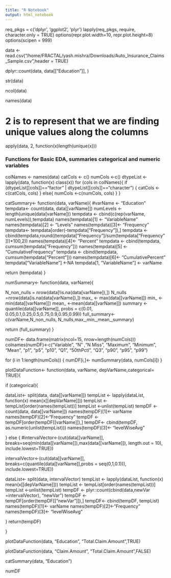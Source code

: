 ```yaml
---
title: "R Notebook"
output: html_notebook
---
```









req_pkgs = c('dplyr', 'ggplot2', 'plyr')
lapply(req_pkgs, require, character.only = TRUE)
options(repr.plot.width=10, repr.plot.height=8)
options(scipen = 999)


data <- read.csv("/home/FRACTAL/yash.mishra/Downloads/Auto_Insurance_Claims_Sample.csv",header = TRUE)




dplyr::count(data, data[["Education"]], )



str(data)




ncol(data)



names(data)

# 2 is to represent that we are finding unique values along the columns 
apply(data, 2, function(x)length(unique(x)))











### Functions for Basic EDA, summaries categorical and numeric variables





colNames <- names(data)
catCols <- c()
numCols <-c()
dtypeList <- lapply(data, function(x) class(x))
  for (cols in colNames){
    if (dtypeList[[cols]]=="factor" | dtypeList[[cols]]=="character")
    {
      catCols <-c(catCols, cols)
    }
    else{
      numCols <-c(numCols, cols)
    }
  }






catSummary<- function(data, varName){
  #varName <- "Education"
  tempdata<- count(data, data[[varName]])
  numLevels <- length(unique(data[varName]))
  tempdata <- cbind(c(rep(varName, numLevels)),tempdata)
  names(tempdata)[1] <- "VariableName"
  names(tempdata)[2] <- "Levels"
  names(tempdata)[3]<- "Frequency"
  tempdata<- tempdata[order(-tempdata["Frequency"]),]
  tempdata <- cbind(tempdata,round((tempdata["Frequency"]/sum(tempdata["Frequency"]))*100,2))
  names(tempdata)[4]<- "Percent"
  tempdata <- cbind(tempdata, cumsum(tempdata["Frequency"]))
  names(tempdata)[5] <- "CumulativeFrequency"
  tempdata <- cbind(tempdata, cumsum(tempdata["Percent"]))
  names(tempdata)[6]<- "CumulativePercent"
  tempdata["VariableName"] <-NA
  tempdata[1, "VariableName"] <- varName
  
  return (tempdata)  }

numSummary<- function(data, varName){
  
  N_non_nulls = nrow(data[!is.na(data[varName]),])
  N_nulls     =nrow(data[is.na(data[varName]),])
  max_ <- max(data[[varName]])
  min_ <-min(data[[varName]])
  mean_ <-mean(data[[varName]])
  summary <- quantile(data[[varName]], probs = c(0.01, 0.05,0.1,0.25,0.5,0.75,0.9,0.95,0.99))
  full_summary<- c(varName,N_non_nulls, N_nulls,max_,min_,mean_,summary)
  
  return (full_summary)
}



  
  numDF<- data.frame(matrix(ncol=15, nrow=length(numCols)))
  colnames(numDF)<-c("Variable",		"N"	,"N Miss",	"Maximum",	"Minimum",	"Mean",	"p1",	"p5",	"p10",	"Q1",	"50thPctl",	"Q3",	"p90",	"p95",	"p99")
  
  
  for (i in 1:length(numCols))
  {
  numDF[i,]<- numSummary(data, numCols[i])
}


plotDataFunction<- function(data, varName, depVarName,categorical= TRUE){
  
  if (categorical){
    
  dataList<- split(data, data[[varName]])
  tempList  <- lapply(dataList, function(x) mean(x[[depVarName]]))
  tempList <- tempList[order(names(tempList))]
  tempList <-unlist(tempList)
  tempDF <- count(data, data[[varName]])
  names(tempDF)[1]<- varName
  names(tempDF)[2]<-"Frequency"
  tempDF <- tempDF[order(tempDF[[varName]]),]
  tempDF<- cbind(tempDF, as.numeric(unlist(tempList)))
  names(tempDF)[3]<- "levelWiseAvg"
    
  }
  else 
  {
    #intervalVector<-(cut(data[[varName]], breaks=seq(min(data[[varName]]),max(data[[varName]]), length.out = 10), include.lowest=TRUE))
  
  intervalVector<-(cut(data[[varName]], breaks=c(quantile(data[[varName]],probs = seq(0,1,0.1))), include.lowest=TRUE))  
    
  dataList<- split(data, intervalVector)
  tempList  <- lapply(dataList, function(x) mean(x[[depVarName]]))
  tempList <- tempList[order(names(tempList))]
  tempList <-unlist(tempList)
  tempDF <- plyr::count(cbind(data,newVar =intervalVector), "newVar")
  tempDF <- tempDF[order(tempDF[["newVar"]]),]
  tempDF<- cbind(tempDF, tempList)
  names(tempDF)[1]<- varName
  names(tempDF)[2]<-"Frequency"
  names(tempDF)[3]<- "levelWiseAvg"
    
  }
  return(tempDF)
    
  
}


 plotDataFunction(data, "Education", "Total.Claim.Amount",TRUE)


plotDataFunction(data, "Claim.Amount", "Total.Claim.Amount",FALSE)



catSummary(data, "Education")






numDF



